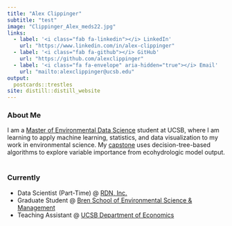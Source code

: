 ```yaml
---
title: "Alex Clippinger"
subtitle: "test"
image: "Clippinger_Alex_meds22.jpg"
links:
  - label: '<i class="fab fa-linkedin"></i> LinkedIn'
    url: "https://www.linkedin.com/in/alex-clippinger"
  - label: '<i class="fab fa-github"></i> GitHub'
    url: "https://github.com/alexclippinger"
  - label: '<i class="fa fa-envelope" aria-hidden="true"></i> Email'
    url: "mailto:alexclippinger@ucsb.edu"
output:
  postcards::trestles
site: distill::distill_website
---
```


### About Me

I am a [Master of Environmental Data Science](https://bren.ucsb.edu/masters-programs/master-environmental-data-science) student at UCSB, where I am learning to apply machine learning, statistics, and data visualization to my work in environmental science. My [capstone](https://alexclippinger.github.io/portfolio/2021-12-23-group-project/index.html)  uses decision-tree-based algorithms to explore variable importance from ecohydrologic model output.
<br />
<br />

### Currently

- Data Scientist (Part-Time) @ [RDN, Inc.](https://www.rdniehaus.com/) <br />
- Graduate Student @ [Bren School of Environmental Science & Management](https://bren.ucsb.edu/) <br />
- Teaching Assistant @ [UCSB Department of Economics](https://econ.ucsb.edu/)
